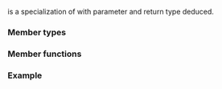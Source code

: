 {{cpp/title|multiplies&lt;void&gt;}}
{{cpp/utility/functional/navbar}}
{{ddcl|header=functional|since=c++14|
template&lt;&gt;
class multiplies&lt;void&gt;;
}}

{{c/core|std::multiplies&lt;void&gt;}} is a specialization of {{lc|std::multiplies}} with parameter and return type deduced.

===Member types===
{{dsc begin}}
{{dsc hitem|Type|Definition}}
{{dsc|{{tt|is_transparent}}|[[cpp/utility/functional#Transparent function objects|unspecified]]}}
{{dsc end}}

===Member functions===
{{dsc begin}}
{{dsc mem fun|cpp/utility/functional/multiplies_void|title=operator()|inlinemem=true|returns the product of two arguments}}
{{dsc end}}

{{member|{{small|std::multiplies&lt;void&gt;::}}operator()|2=
{{ddcl|1=
template&lt; class T, class U &gt;
constexpr auto operator()( T&amp;&amp; lhs, U&amp;&amp; rhs ) const
    -&gt; decltype(std::forward&lt;T&gt;(lhs) * std::forward&lt;U&gt;(rhs));
}}

Returns the product of {{c|lhs}} and {{c|rhs}}.

===Parameters===
{{par begin}}
{{par|lhs, rhs|values to multiply}}
{{par end}}

===Return value===
{{c|std::forward&lt;T&gt;(lhs) * std::forward&lt;U&gt;(rhs)}}.
}}

===Example===
{{example
|code=
#include &lt;complex&gt;
#include &lt;functional&gt;
#include &lt;iostream&gt;

int main()
{
    auto complex_multiplies = std::multiplies&lt;void&gt;{}; // “void” can be omitted
    constexpr std::complex z1{1.0, 2.0}, z2{3.0, 4.0};
    
    std::cout &lt;&lt; std::showpos
              &lt;&lt; complex_multiplies(z1, z2) &lt;&lt; ' ' &lt;&lt; z1 * z2 &lt;&lt; '\n'
              &lt;&lt; complex_multiplies(z1, 5.) &lt;&lt; ' ' &lt;&lt; z1 * 5. &lt;&lt; '\n'
              &lt;&lt; complex_multiplies(5., z1) &lt;&lt; ' ' &lt;&lt; 5. * z1 &lt;&lt; '\n';
}
|output=
(-5,+10) (-5,+10)
(+5,+10) (+5,+10)
(+5,+10) (+5,+10)
}}

{{langlinks|es|ja|ru|zh}}